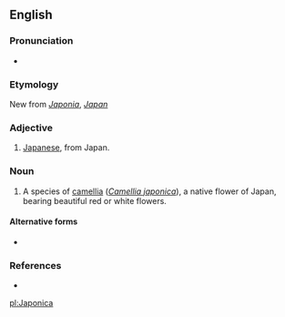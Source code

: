 {{also|japonica}}
==English==

===Pronunciation===
* {{a|US}} {{IPA|/dʒə.ˈpɑn.ɪ.ˌkə/|lang=en}}

===Etymology===
New {{etyl|la|en}} from ''[[Japonia]]'', ''[[Japan]]''

===Adjective===
{{en-adj|-}}

# [[Japanese]], from Japan.

===Noun===
{{en-noun|-}}

# {{label|en|dated}} A species of [[camellia]] (''[[Camellia japonica]]''), a native flower of Japan, bearing beautiful red or white flowers.

====Alternative forms====
* {{l|en|japonica}}

===References===
* {{R:Webster 1913}}

[[pl:Japonica]]